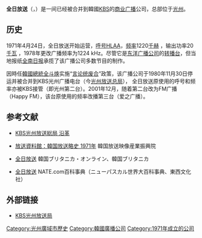{{No footnotes|time=2021-03-12T12:27:49+00:00}}
{{Infobox Korean name||title=全日放送|hanja=全日放送|hangul=전일방송}}'''全日放送'''（{{Lang-ko|전일방송}}，{{Lang-en|VOC / Voice-of-Chon-ill}}）是一间已经被合并到韓國[[KBS|KBS]]的[[商業廣播|商业广播]]公司，总部位于[[光州廣域市|光州]]。

== 历史 ==
1971年4月24日，全日放送开始运营，[[无线电台呼号|呼号]]HLAA，[[频率|频率]]1220[[千赫|千赫]] ，输出功率20[[瓦特|千瓦]] ，1978年更改广播频率为1224 kHz。尽管它是[[東洋廣播公司|东洋广播公司]]的[[電視聯播網|转播台]]，但当地报纸[[全南日報|全南日报]]承揽了该广播公司多数节目的制作。

因時任[[韓國總統|韓國總統]][[全斗焕|全斗焕]]实施“[[言论统废合|言论统废合]]”政策，该广播公司于1980年11月30日停运并被合并到KBS光州广播电台（今[[KBS光州放送總局|光州放送总局]]）， 全日放送原使用的呼号和频率亦被KBS接管（即光州第二台）。2001年12月，随着第二台改为FM广播（Happy FM），该台原使用的频率改播第三台（爱之广播）。

== 参考文献 ==

* {{Ko icon}}[http://gwangju.kbs.co.kr/about/history.htm KBS光州放送総局 沿革] {{Wayback|url=http://gwangju.kbs.co.kr/about/history.htm |date=20070218062751 }}
* {{Ko icon}}[http://museum.kbi.re.kr/history/1971.jsp 放送資料館：韓国放送略史 1971年] {{Wayback|url=http://museum.kbi.re.kr/history/1971.jsp |date=20070928161240 }} 韓国放送映像産業振興院
* {{Ko icon}}[http://preview.britannica.co.kr/bol/topic.asp?article_id=b19j0647a 全日放送] {{Wayback|url=http://preview.britannica.co.kr/bol/topic.asp?article_id=b19j0647a |date=20070928031239 }} 韓国ブリタニカ・オンライン、韓国ブリタニカ
* {{Ko icon}}[http://100.nate.com/EnSrch.asp?kid=17768900 全日放送] {{Wayback|url=http://100.nate.com/EnSrch.asp?kid=17768900 |date=20060302071506 }} NATE.com百科事典（ニューパスカル世界大百科事典、東西文化社）

== 外部链接 ==

* {{Ko icon}}[http://gwangju.kbs.co.kr/ KBS光州放送局] {{Wayback|url=http://gwangju.kbs.co.kr/ |date=20200218211700 }}
[[Category:光州廣域市歷史|Category:光州廣域市歷史]]
[[Category:韓國廣播公司|Category:韓國廣播公司]]
[[Category:1971年成立的公司|Category:1971年成立的公司]]
